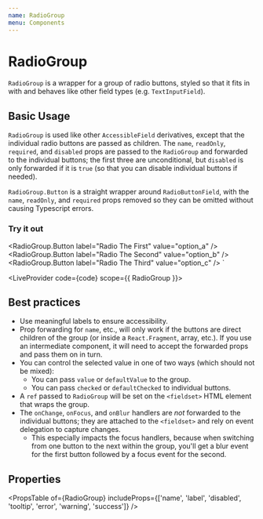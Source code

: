 ```yaml
---
name: RadioGroup
menu: Components
---
```



# RadioGroup

`RadioGroup` is a wrapper for a group of radio buttons, styled so that it fits in with and behaves like other field types (e.g. `TextInputField`).

## Basic Usage

`RadioGroup` is used like other `AccessibleField` derivatives, except that the individual radio buttons are passed as children. The `name`, `readOnly`, `required`, and `disabled` props are passed to the `RadioGroup` and forwarded to the individual buttons; the first three are unconditional, but `disabled` is only forwarded if it is `true` (so that you can disable individual buttons if needed).

`RadioGroup.Button` is a straight wrapper around `RadioButtonField`, with the `name`, `readOnly`, and `required` props removed so they can be omitted without causing Typescript errors.

### Try it out

  <RadioGroup.Button label="Radio The First" value="option_a" />
  <RadioGroup.Button label="Radio The Second" value="option_b" />
  <RadioGroup.Button label="Radio The Third" value="option_c" />
</RadioGroup>`

<LiveProvider code={code} scope={{ RadioGroup }}>
  <LiveEditor style={livePreviewStyle} />
  <LiveError />
  <LivePreview />
</LiveProvider>

## Best practices

- Use meaningful labels to ensure accessibility.
- Prop forwarding for `name`, etc., will only work if the buttons are direct children of the group (or inside a `React.Fragment`, array, etc.). If you use an intermediate component, it will need to accept the forwarded props and pass them on in turn.
- You can control the selected value in one of two ways (which should not be mixed):
  - You can pass `value` or `defaultValue` to the group.
  - You can pass `checked` or `defaultChecked` to individual buttons.
- A `ref` passed to `RadioGroup` will be set on the `<fieldset>` HTML element that wraps the group.
- The `onChange`, `onFocus`, and `onBlur` handlers are _not_ forwarded to the individual buttons; they are attached to the `<fieldset>` and rely on event delegation to capture changes.
  - This especially impacts the focus handlers, because when switching from one button to the next within the group, you'll get a blur event for the first button followed by a focus event for the second.

## Properties

<PropsTable of={RadioGroup} includeProps={['name', 'label', 'disabled', 'tooltip', 'error', 'warning', 'success']} />
